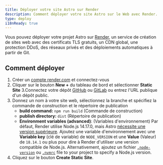 ```yaml
---
title: Déployer votre site Astro sur Render
description: Comment déployer votre site Astro sur le Web avec Render.
type: deploy
i18nReady: true
---
```


Vous pouvez déployer votre projet Astro sur [Render](https://render.com/), un service de création de sites web avec des certificats TLS gratuits, un CDN global, une protection DDoS, des réseaux privés et des déploiements automatiques à partir de Git.

## Comment déployer

1. Créer un [compte render.com](https://dashboard.render.com/) et connectez-vous
2. Cliquer sur le bouton **New +** du tableau de bord et sélectionner **Static Site**
3.Connectez votre dépôt [GitHub](https://github.com/) ou [GitLab](https://about.gitlab.com/) ou entrez l'URL publique d'un dépôt public.
4. Donnez un nom à votre site web, sélectionnez la branche et spécifiez la commande de construction et le répertoire de publication
   - **build command:** `npm run build` (Commande de construction)
   - **publish directory:** `dist` (Répertoire de publication)
   - **Environment variables (advanced)**: (Variables d'environnement) Par défaut, Render utilise Node.js 14.17.0, mais Astro [nécessite une version supérieure](/fr/install/auto/#prérequis).  Ajoutez une variable d'environnement avec une **Variable key** (clé de variable) de `NODE_VERSION` et une **Value** (Valeur) de `18.14.1` ou plus pour dire à Render d'utiliser une version compatible de Node.js. Alternativement, ajoutez un fichier [`.node-version`](https://render.com/docs/node-version) ou [`.nvmrc`](https://render.com/docs/node-version) file to your project to specify a Node.js version.
5. Cliquez sur le bouton **Create Static Site**.
